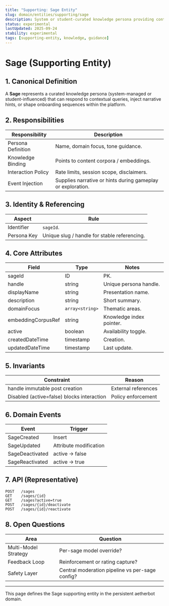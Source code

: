 ```yaml
---
title: "Supporting: Sage Entity"
slug: domain/entities/supporting/sage
description: System or student-curated knowledge persona providing contextual guidance & narrative infusions.
status: experimental
lastUpdated: 2025-09-24
stability: experimental
tags: [supporting-entity, knowledge, guidance]
---
```


# Sage (Supporting Entity)

## 1. Canonical Definition

A **Sage** represents a curated knowledge persona (system-managed or student-influenced) that can respond to contextual queries, inject narrative hints, or shape onboarding sequences within the platform.

## 2. Responsibilities

| Responsibility     | Description                                                 |
| ------------------ | ----------------------------------------------------------- |
| Persona Definition | Name, domain focus, tone guidance.                          |
| Knowledge Binding  | Points to content corpora / embeddings.                     |
| Interaction Policy | Rate limits, session scope, disclaimers.                    |
| Event Injection    | Supplies narrative or hints during gameplay or exploration. |

## 3. Identity & Referencing

| Aspect      | Rule                                         |
| ----------- | -------------------------------------------- |
| Identifier  | `sageId`.                                    |
| Persona Key | Unique slug / handle for stable referencing. |

## 4. Core Attributes

| Field              | Type            | Notes                    |
| ------------------ | --------------- | ------------------------ |
| sageId             | ID              | PK.                      |
| handle             | string          | Unique persona handle.   |
| displayName        | string          | Presentation name.       |
| description        | string          | Short summary.           |
| domainFocus        | `array<string>` | Thematic areas.          |
| embeddingCorpusRef | string          | Knowledge index pointer. |
| active             | boolean         | Availability toggle.     |
| createdDateTime    | timestamp       | Creation.                |
| updatedDateTime    | timestamp       | Last update.             |

## 5. Invariants

| Constraint                                 | Reason              |
| ------------------------------------------ | ------------------- |
| handle immutable post creation             | External references |
| Disabled (active=false) blocks interaction | Policy enforcement  |

## 6. Domain Events

| Event           | Trigger                |
| --------------- | ---------------------- |
| SageCreated     | Insert                 |
| SageUpdated     | Attribute modification |
| SageDeactivated | active -> false        |
| SageReactivated | active -> true         |

## 7. API (Representative)

```
POST   /sages
GET    /sages/{id}
GET    /sages?active=true
POST   /sages/{id}/deactivate
POST   /sages/{id}/reactivate
```

## 8. Open Questions

| Area                 | Question                                        |
| -------------------- | ----------------------------------------------- |
| Multi-Model Strategy | Per-sage model override?                        |
| Feedback Loop        | Reinforcement or rating capture?                |
| Safety Layer         | Central moderation pipeline vs per-sage config? |

---

This page defines the Sage supporting entity in the persistent aetherbot domain.

